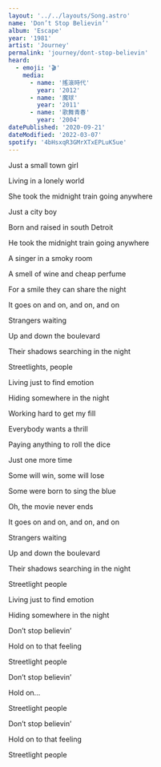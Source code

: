 ```yaml
---
layout: '../../layouts/Song.astro'
name: 'Don’t Stop Believin’'
album: 'Escape'
year: '1981'
artist: 'Journey'
permalink: 'journey/dont-stop-believin'
heard:
  - emoji: '🎬'
    media:
      - name: '搖滾時代'
        year: '2012'
      - name: '魔球'
        year: '2011'
      - name: '歌舞青春'
        year: '2004'
datePublished: '2020-09-21'
dateModified: '2022-03-07'
spotify: '4bHsxqR3GMrXTxEPLuK5ue'
---
```


<LyricSection>

Just a small town girl

Living in a lonely world

She took the midnight train going anywhere

</LyricSection>

<LyricSection>

Just a city boy

Born and raised in south Detroit

He took the midnight train going anywhere

</LyricSection>

<LyricSection>

A singer in a smoky room

A smell of wine and cheap perfume

For a smile they can share the night

It goes on and on, and on, and on

</LyricSection>

<LyricSection>

Strangers waiting

Up and down the boulevard

Their shadows searching in the night

</LyricSection>

<LyricSection>

Streetlights, people

Living just to find emotion

Hiding somewhere in the night

</LyricSection>

<LyricSection>

Working hard to get my fill

Everybody wants a thrill

Paying anything to roll the dice

Just one more time

</LyricSection>

<LyricSection>

Some will win, some will lose

Some were born to sing the blue

Oh, the movie never ends

It goes on and on, and on, and on

</LyricSection>

<LyricSection>

Strangers waiting

Up and down the boulevard

Their shadows searching in the night

Streetlight people

Living just to find emotion

Hiding somewhere in the night

</LyricSection>

<LyricSection>

Don&rsquo;t stop believin&rsquo;

Hold on to that feeling

Streetlight people

Don&rsquo;t stop believin&rsquo;

Hold on...

Streetlight people

Don&rsquo;t stop believin&rsquo;

Hold on to that feeling

Streetlight people

</LyricSection>
